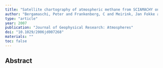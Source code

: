 ```yaml
---
title: "Satellite chartography of atmospheric methane from SCIAMACHY on board ENVISAT: 2. Evaluation based on inverse model simulations"
author: "Bergamaschi, Peter and Frankenberg, C and Meirink, Jan Fokke and Krol, M and Dentener, Franciscus and Wagner, T and Platt, U and Kaplan, Jed O and Korner, Stefan and Heimann, Martin and others"
type: "article"
year: 2007
publication: "Journal of Geophysical Research: Atmospheres"
doi: "10.1029/2006jd007268"
materials: ""
toc: false
---
```


## Abstract

